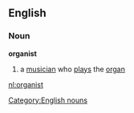 ==English==
===Noun===
'''organist'''
#a [[musician]] who [[play]]s the [[organ]]
[[Category:English nouns]]

[[nl:organist]]